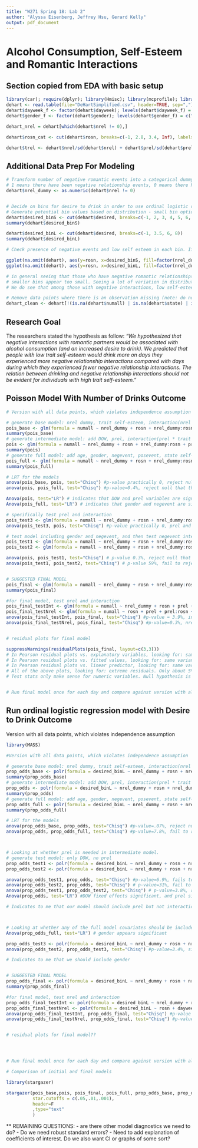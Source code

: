 ```yaml
---
title: "W271 Spring 18: Lab 2"
author: "Alyssa Eisenberg, Jeffrey Hsu, Gerard Kelly"
output: pdf_document
---
```


# Alcohol Consumption, Self-Esteem and Romantic Interactions

## Section copied from EDA with basic setup
```r
library(car); require(dplyr); library(Hmisc); library(mcprofile); library(ggplot2); library(gridExtra); library(reshape2); library(GGally); library(ggcorrplot)
dehart <- read.table(file="DeHartSimplified.csv", header=TRUE, sep=",")
dehart$dayweek_f <- factor(dehart$dayweek); levels(dehart$dayweek_f) = c("mon","tue","wed","thu","fri","sat","sun")
dehart$gender_f <- factor(dehart$gender); levels(dehart$gender_f) = c("male","female")

dehart_nrel = dehart[which(dehart$nrel != 0),]

dehart$rosn_cat <- cut(dehart$rosn, breaks=c(-1, 2.8, 3.4, Inf), labels = c("low", "mid", "high"))

dehart$trel <- dehart$nrel/sd(dehart$nrel) + dehart$prel/sd(dehart$prel)
```

## Additional Data Prep For Modeling
```r
# Transform number of negative romantic events into a categorical dummy variable (0 vs any events) because there is only a small amount of variation above 0. This removes points with potential high leverage (those with high number of negative romantic events)
# 1 means there have been negative relationship events, 0 means there have not
dehart$nrel_dummy <- as.numeric(dehart$nrel != 0)


# Decide on bins for desire to drink in order to use ordinal logistic regression model
# Generate potential bin values based on distribution - small bin option for each 1 unit interval, large bin option based on where distribution density increases and then drops again
dehart$desired_binS <- cut(dehart$desired, breaks=c(-1, 2, 3, 4, 5, 6, 7, 8))
summary(dehart$desired_binS)

dehart$desired_binL <- cut(dehart$desired, breaks=c(-1, 3.5, 6, 8))
summary(dehart$desired_binL)

# Check presence of negative events and low self esteem in each bin. If not enough variation, may need to use larger bins

ggplot(na.omit(dehart), aes(y=rosn, x=desired_binS, fill=factor(nrel_dummy))) + geom_boxplot()
ggplot(na.omit(dehart), aes(y=rosn, x=desired_binL, fill=factor(nrel_dummy))) + geom_boxplot()

# in general seeing that those who have negative romantic relationships tend to not have the very low levels of self-esteem. Perhaps those with too low self-esteem don't event ry to have romantic interactions?
# smaller bins appear too small. Seeing a lot of variation in distributions of self-esteem across those with some negative interactions, likely due to the small number of data points in each category. Larger bins appear a bit more stable
# We do see that among those with negative interactions, low self-esteem is only showing up with a high desire to drink. ANd high self-esteem shows up across the full range of desire to drink

# Remove data points where there is an observation missing (note: do not remove the entire individual)
dehart_clean <- dehart[!(is.na(dehart$numall) | is.na(dehart$state) | is.na(dehart$desired)),]

```


## Research Goal
The researchers stated the hypothesis as follow: *"We hypothesized that negative interactions with romantic partners would be associated with alcohol consumption (and an increased desire to drink). We predicted that people with low trait self-esteem would drink more on days they experienced more negative relationship interactions compared with days during which they experienced fewer negative relationship interactions. The relation between drinking and negative relationship interactions should not be evident for individuals with high trait self-esteem."*  




## Poisson Model With Number of Drinks Outcome

```r
# Version with all data points, which violates independence assumption

# generate base model: nrel dummy, trait self-esteem, interaction(nrel * trait self-esteem)
pois_base <- glm(formula = numall ~ nrel_dummy + rosn + nrel_dummy:rosn, data=dehart_clean, family=poisson(link=log))
summary(pois_base)
# generate intermediate model: add DOW, prel, interaction(prel * trait self-esteem)
pois <- glm(formula = numall ~ nrel_dummy + rosn + nrel_dummy:rosn + prel + prel:rosn + dayweek_f, data=dehart_clean, family=poisson(link=log))
summary(pois)
# generate full model: add age, gender, negevent, posevent, state self-esteem
pois_full <- glm(formula = numall ~ nrel_dummy + rosn + nrel_dummy:rosn + prel + prel:rosn + dayweek_f + age + gender_f + negevent + posevent + state, data=dehart_clean, family=poisson(link=log))
summary(pois_full)

# LRT for the models
anova(pois_base, pois, test="Chisq") #p-value practically 0, reject null that they explain the same amount of variance
anova(pois, pois_full, test="Chisq") #p-value=0.4%, reject null that they explain the same amount of variance

Anova(pois, test="LR") # indicates that DOW and prel variables are significant
Anova(pois_full, test="LR") # indicates that gender and negevent are significant

# specifically test prel and interaction
pois_test3 <- glm(formula = numall ~ nrel_dummy + rosn + nrel_dummy:rosn + dayweek_f, data=dehart_clean, family=poisson(link=log))
anova(pois_test3, pois, test="Chisq") #p-value practically 0, prel and interaction are significant

# test model including gender and negevent, and then test negevent interaction
pois_test1 <- glm(formula = numall ~ nrel_dummy + rosn + nrel_dummy:rosn + prel + prel:rosn + dayweek_f + gender_f + negevent, data=dehart_clean, family=poisson(link=log))
pois_test2 <- glm(formula = numall ~ nrel_dummy + rosn + nrel_dummy:rosn + prel + prel:rosn + dayweek_f + gender_f + negevent + negevent:rosn, data=dehart_clean, family=poisson(link=log))

anova(pois, pois_test1, test="Chisq") # p-value 0.3%, reject null that they explain same variance
anova(pois_test1, pois_test2, test="Chisq") # p-value 59%, fail to reject null that they explain same variance


# SUGGESTED FINAL MODEL
pois_final <- glm(formula = numall ~ nrel_dummy + rosn + nrel_dummy:rosn + prel + prel:rosn + dayweek_f + gender_f + negevent, data=dehart_clean, family=poisson(link=log))
summary(pois_final)

#for final model, test nrel and interaction
pois_final_testInt <- glm(formula = numall ~ nrel_dummy + rosn + prel + prel:rosn + dayweek_f + gender_f + negevent, data=dehart_clean, family=poisson(link=log))
pois_final_testNrel <- glm(formula = numall ~ rosn + prel + prel:rosn + dayweek_f + gender_f + negevent, data=dehart_clean, family=poisson(link=log))
anova(pois_final_testInt, pois_final, test="Chisq") #p-value = 3.9%, interaction term is signficant
anova(pois_final_testNrel, pois_final, test="Chisq") #p-value=0.3%, nrel and interaction jointly significant


# residual plots for final model

suppressWarnings(residualPlots(pois_final, layout=c(3,3)))
# In Pearson residual plots vs. explanatory variables, looking for: same variance throughout range of response, and no serious fluctuations in the mean value (no curvature). This implies we have the correct underlying form of explanatory variables
# In Pearson residual plots vs. fitted values, looking for: same variance and no fluctuation in mean. This implies we have the correct link function
# In Pearson residual plots vs. linear predictor, looking for: same variance and no fluctuation in mean. This implies we have the correct link function
# All of the above plots, looking for: extreme residuals. Only about 5% should be beyond abs(2), typically none beyond abs(3). Large number of extreme residuals indicates overdispersion, meaning there is more variability to the counts that what the model assumes (or there is a missing explanatory variable from the model)
# Test stats only make sense for numeric variables. Null hypothesis is that there is a relationship btwn residuals and variable. We want to reject the null


# Run final model once for each day and compare against version with all data

```



## Run ordinal logistic regression model with Desire to Drink Outcome

Version with all data points, which violates independence assumption
```r

library(MASS)

#Version with all data points, which violates independence assumption

# generate base model: nrel dummy, trait self-esteem, interaction(nrel * trait self-esteem)
prop_odds_base <- polr(formula = desired_binL ~ nrel_dummy + rosn + nrel_dummy:rosn, data=dehart_clean, method="logistic")
summary(prop_odds_base)
# generate intermediate model: add DOW, prel, interaction(prel * trait self-esteem)
prop_odds <- polr(formula = desired_binL ~ nrel_dummy + rosn + nrel_dummy:rosn + prel + prel:rosn + dayweek_f, data=dehart_clean, method="logistic")
summary(prop_odds)
# generate full model: add age, gender, negevent, posevent, state self-esteem
prop_odds_full <- polr(formula = desired_binL ~ nrel_dummy + rosn + nrel_dummy:rosn + prel + prel:rosn + dayweek_f + age + gender_f + negevent + posevent + state, data=dehart_clean, method="logistic")
summary(prop_odds_full)

# LRT for the models
anova(prop_odds_base, prop_odds, test="Chisq") #p-value=.07%, reject null that they explain the same amount of variance
anova(prop_odds, prop_odds_full, test="Chisq") #p-value=7.8%, fail to reject at 5% level that they explain the same amount of variance



# Looking at whether prel is needed in intermediate model.
# generate test model: only DOW, no prel
prop_odds_test1 <- polr(formula = desired_binL ~ nrel_dummy + rosn + nrel_dummy:rosn + dayweek_f, data=dehart_clean, method="logistic")
prop_odds_test2 <- polr(formula = desired_binL ~ nrel_dummy + rosn + nrel_dummy:rosn + dayweek_f + prel, data=dehart_clean, method="logistic")

anova(prop_odds_test1, prop_odds, test="Chisq") #p-value=6.9%, fails to reject at 5% level that prel and interaction do not explain more variance
anova(prop_odds_test2, prop_odds, test="Chisq") # p-value=31%, fail to reject that prel interaction explains more variance
anova(prop_odds_test1, prop_odds_test2, test="Chisq") # p-value=3.8%, reject null that they explain same variance
Anova(prop_odds, test="LR") #DOW fixed effects significant, and prel significant at 5% level

# Indicates to me that our model should include prel but not interaction



# Looking at whether any of the full model covariates should be included in final model.
Anova(prop_odds_full, test="LR") # gender appears significant

prop_odds_test3 <- polr(formula = desired_binL ~ nrel_dummy + rosn + nrel_dummy:rosn + dayweek_f + prel + gender_f, data=dehart_clean, method="logistic")
anova(prop_odds_test2, prop_odds_test3, test="Chisq") #p-value=3.4%, significant at 5% level to reject that these models explain the same variance

# Indicates to me that we should include gender


# SUGGESTED FINAL MODEL
prop_odds_final <- polr(formula = desired_binL ~ nrel_dummy + rosn + nrel_dummy:rosn + dayweek_f + prel + gender_f, data=dehart_clean, method="logistic")
summary(prop_odds_final)

#for final model, test nrel and interaction
prop_odds_final_testInt <- polr(formula = desired_binL ~ nrel_dummy + rosn + dayweek_f + prel + gender_f, data=dehart_clean, method="logistic")
prop_odds_final_testNrel <- polr(formula = desired_binL ~ rosn + dayweek_f + prel + gender_f, data=dehart_clean, method="logistic")
anova(prop_odds_final_testInt, prop_odds_final, test="Chisq") #p-value = 20%, interaction term is not significant
anova(prop_odds_final_testNrel, prop_odds_final, test="Chisq") #p-value=9%, nrel and interaction not jointly significant at 5% level


# residual plots for final model??




# Run final model once for each day and compare against version with all data

```

```r
# Comparison of initial and final models

library(stargazer)

stargazer(pois_base,pois, pois_final, pois_full, prop_odds_base, prop_odds, prop_odds_final, prop_odds_full,
          star.cutoffs = c(.05,.01,.001),
          header=F
          ,type="text"
          )
```


** REMAINING QUESTIONS:
- are there other model diagnostics we need to do?
- Do we need robust standard errors?
- Need to add explanation of coefficients of interest. Do we also want CI or graphs of some sort?


